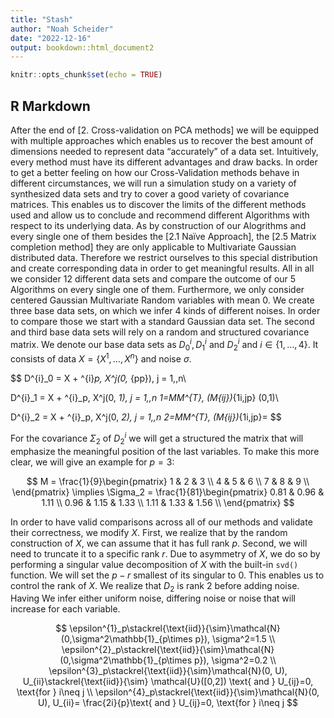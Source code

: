 ```yaml
---
title: "Stash"
author: "Noah Scheider"
date: "2022-12-16"
output: bookdown::html_document2
---
```


```r
knitr::opts_chunk$set(echo = TRUE)
```

## R Markdown

After the end of [2. Cross-validation on PCA methods] we will be equipped with multiple approaches which enables us to recover the best amount of dimensions needed to represent data "accurately" of a data set. Intuitively, every method must have its different advantages and draw backs.
In order to get a better feeling on how our Cross-Validation methods behave in different circumstances, we will run a simulation study on a variety of synthesized data sets and try to cover a good variety of covariance matrices. This enables us to discover the limits of the different methods used and allow us to conclude and recommend different Algorithms with respect to its underlying data. 
As by construction of our Alogrithms and every single one of them besides the [2.1 Naïve Approach], the [2.5 Matrix completion method] they are only applicable to Multivariate Gaussian distributed data. Therefore we restrict ourselves to this special distribution and create corresponding data in order to get meaningful results. All in all we consider $12$ different data sets and compare the outcome of our $5$ Algorithms on every single one of them. Furthermore, we only consider centered Gaussian Multivariate Random variables with mean $0$. We create three base data sets, on which we infer $4$ kinds of different noises. In order to compare those we start with a standard Gaussian data set. The second and third base data sets will rely on a random and structured covariance matrix. We denote our base data sets as $D^{i}_0, D^{i}_1$ and $D^{i}_2$ and $i \in \{1,\dots,4\}$. It consists of data $X=\{X^1,\dots,X^n\}$ and noise $\sigma$.

$$
D^{i}_0 = X + \epsilon^{i}_p, \text{ where } X^j\sim\mathcal{N}(0, \mathbb{1}_{p\times p}), \forall j = 1,\dots,n\\

D^{i}_1 = X + \epsilon^{i}_p, \text{ where } X^j\sim\mathcal{N}(0, \Sigma_1), \forall j = 1,\dots,n \text{ and } \Sigma_1=M\cdot M^{T}, (M_{ij})_{1\leq i,j\leq p} \stackrel{\text{iid}}{\sim} \mathcal{N}(0,1)\\

D^{i}_2 = X + \epsilon^{i}_p, \text{ where } X^j\sim\mathcal{N}(0, \Sigma_2), \forall j = 1,\dots,n \text{ and } \Sigma_2=M\cdot M^{T}, (M_{ij})_{1\leq i,j\leq p}=\frac{(i-1)p+j}{p}
$$

For the covariance $\Sigma_2$ of $D^{i}_2$ we will get a structured the matrix that will emphasize the meaningful position of the last variables. To make this more clear, we will give an example for $p=3$:

$$
M = 
\frac{1}{9}\begin{pmatrix}
  1 & 2 & 3 \\
  4 & 5 & 6 \\
  7 & 8 & 9 \\
\end{pmatrix}
\implies
\Sigma_2 = \frac{1}{81}\begin{pmatrix}
0.81 & 0.96 & 1.11 \\
0.96 & 1.15 & 1.33 \\
1.11 & 1.33 & 1.56 \\
\end{pmatrix}
$$

In order to have valid comparisons across all of our methods and validate their correctness, we modify $X$. First, we realize that by the random construction of $X$, we can assume that it has full rank $p$. Second, we will need to truncate it to a specific rank $r$. Due to asymmetry of $X$, we do so by performing a singular value decomposition of $X$ with the built-in `svd()` function. We will set the $p-r$ smallest of its singular to $0$. This enables us to control the rank of $X$. We realize that $D_2$ is rank $2$ before adding noise. Having We infer either uniform noise, differing noise or noise that will increase for each variable.

$$
\epsilon^{1}_p\stackrel{\text{iid}}{\sim}\mathcal{N}(0,\sigma^2\mathbb{1}_{p\times p}), \sigma^2=1.5 \\
\epsilon^{2}_p\stackrel{\text{iid}}{\sim}\mathcal{N}(0,\sigma^2\mathbb{1}_{p\times p}), \sigma^2=0.2 \\
\epsilon^{3}_p\stackrel{\text{iid}}{\sim}\mathcal{N}(0, U), U_{ii}\stackrel{\text{iid}}{\sim} \mathcal{U}([0,2]) \text{ and } U_{ij}=0, \text{for } i\neq j \\
\epsilon^{4}_p\stackrel{\text{iid}}{\sim}\mathcal{N}(0, U), U_{ii}= \frac{2i}{p}\text{ and } U_{ij}=0, \text{for } i\neq j
$$



